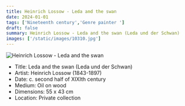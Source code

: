 ```yaml
---
title: Heinrich Lossow - Leda and the swan
date: 2024-01-01
tags: ['Nineteenth century','Genre painter ']
draft: false
summary: Heinrich Lossow - Leda and the swan (Leda und der Schwan)
images: ['/static/images/10310.jpg']
---
```


![Heinrich Lossow - Leda and the swan](/static/images/10310.jpg)

* Title: Leda and the swan (Leda und der Schwan)
* Artist: Heinrich Lossow (1843-1897)
* Date: c. second half of XIXIth century
* Medium: Oil on wood
* Dimensions: 55 x 43 cm
* Location: Private collection


